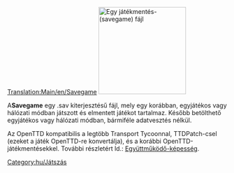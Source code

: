 [[Translation:Main/en/Savegame]]
[[File:en/Savecode.png|200px|thumb|right|Egy játékmentés-(savegame) fájl]]

A'''Savegame''' egy .sav kiterjesztésű fájl, mely egy korábban, egyjátékos vagy hálózati módban játszott és elmentett játékot tartalmaz. Később betölthető egyjátékos vagy hálózati módban, bármiféle adatvesztés nélkül.

Az OpenTTD kompatibilis a legtöbb Transport Tycoonnal, TTDPatch-csel (ezeket a játék OpenTTD-re konvertálja), és a korábbi OpenTTD-játékmentésekkel. További részletért ld.: [[Main/hu/Együttműködő-képesség|Együttműködő-képesség]].


[[Category:hu/Játszás]]